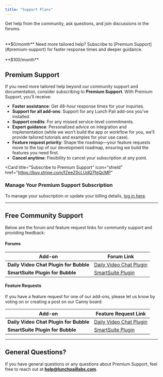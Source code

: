 ```yaml
---
title: "Support Plans"
---
```


<CardGroup cols={2}>
  <Card
    title="Free Community Support"
    icon="comments"
    href="#free-community-support"
  >
    Get help from the community, ask questions, and join discussions in the
    forums.
    <br />
    <br />
    <br />
    **$0/month**
  </Card>
  <Card
    title="Premium Support"
    icon="shield"
    href="https://buy.stripe.com/fZeeZ0cLUdQ7fgQcMP"
  >
    Need more tailored help? Subscribe to [Premium Support](#premium-support)
    for faster response times and deeper guidance.
    <br />
    <br />
    **$100/month**
  </Card>
</CardGroup>

## Premium Support

If you need more tailored help beyond our community support and documentation, consider subscribing to **Premium Support**. With Premium Support, you’ll receive:

- **Faster assistance**: Get 48-hour response times for your inquiries.
- **Support for all add-ons**: Support for any Lunch Pail add-ons you’ve installed.
- **Support credits**: For any missed service-level commitments.
- **Expert guidance**: Personalized advice on integration and implementation (while we won’t build the app or workflow for you, we’ll provide tailored tutorials and examples for your use case).
- **Feature request priority**: Shape the roadmap—your feature requests move to the top of our development roadmap, ensuring we build the features you need first.
- **Cancel anytime**: Flexibility to cancel your subscription at any point.

<Card
  title="Subscribe to Premium Support"
  icon="shield"
  href="https://buy.stripe.com/fZeeZ0cLUdQ7fgQcMP"
></Card>

### Manage Your Premium Support Subscription

To manage your subscription or update your billing details, [log in here](https://billing.stripe.com/p/login/cN2cO37xGbhu9zi7ss).

---

## Free Community Support

Below are the forum and feature request links for community support and providing feedback:

#### Forums

| **Add-on**                             | **Forum Link**                                                                                  |
| -------------------------------------- | ----------------------------------------------------------------------------------------------- |
| **Daily Video Chat Plugin for Bubble** | [Daily Video Chat Plugin](https://forum.bubble.io/t/new-free-plugin-daily-video-chat/153885)    |
| **SmartSuite Plugin for Bubble**       | [SmartSuite Plugin](https://forum.bubble.io/t/integrating-smartsuite-data-with-bubble/296388/2) |

#### Feature Requests

If you have a feature request for one of our add-ons, please let us know by voting on or creating a post on our Canny board:

| **Add-on**                             | **Feature Request Link**                                                                                                  |
| -------------------------------------- | ------------------------------------------------------------------------------------------------------------------------- |
| **Daily Video Chat Plugin for Bubble** | [Daily Video Chat Plugin](https://lunchpaillabs.canny.io/feature-requests?selectedCategory=daily-video-plugin-for-bubble) |
| **SmartSuite Plugin for Bubble**       | [SmartSuite Plugin](https://lunchpaillabs.canny.io/feature-requests?selectedCategory=smartsuite-plugin-for-bubble)        |

---

## General Questions?

If you have general questions or any questions about Premium Support, feel free to reach out at **[help@lunchpaillabs.com](mailto:help@lunchpaillabs.com)**.
